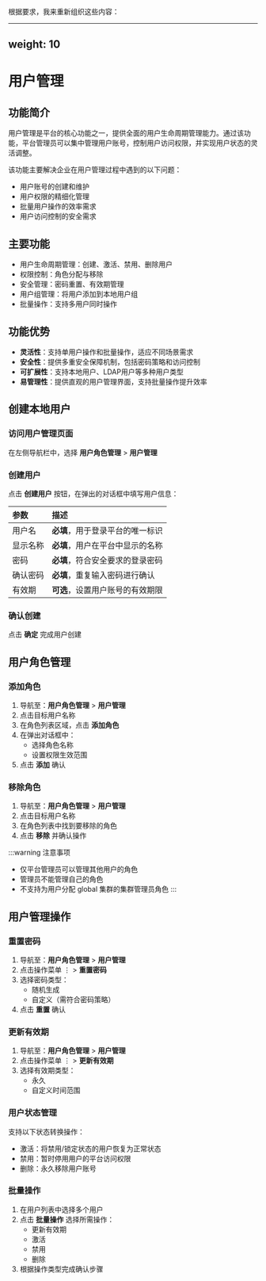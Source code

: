 根据要求，我来重新组织这些内容：

---
weight: 10
---

# 用户管理

## 功能简介

用户管理是平台的核心功能之一，提供全面的用户生命周期管理能力。通过该功能，平台管理员可以集中管理用户账号，控制用户访问权限，并实现用户状态的灵活调整。

该功能主要解决企业在用户管理过程中遇到的以下问题：
- 用户账号的创建和维护
- 用户权限的精细化管理
- 批量用户操作的效率需求
- 用户访问控制的安全需求

## 主要功能

- 用户生命周期管理：创建、激活、禁用、删除用户
- 权限控制：角色分配与移除
- 安全管理：密码重置、有效期管理
- 用户组管理：将用户添加到本地用户组
- 批量操作：支持多用户同时操作

## 功能优势

- **灵活性**：支持单用户操作和批量操作，适应不同场景需求
- **安全性**：提供多重安全保障机制，包括密码策略和访问控制
- **可扩展性**：支持本地用户、LDAP用户等多种用户类型
- **易管理性**：提供直观的用户管理界面，支持批量操作提升效率

## 创建本地用户

<Steps>

### 访问用户管理页面

在左侧导航栏中，选择 **用户角色管理** > **用户管理**

### 创建用户

点击 **创建用户** 按钮，在弹出的对话框中填写用户信息：

| 参数 | 描述 |
|:--|:--|
| 用户名 | **必填**，用于登录平台的唯一标识 |
| 显示名称 | **必填**，用户在平台中显示的名称 |
| 密码 | **必填**，符合安全要求的登录密码 |
| 确认密码 | **必填**，重复输入密码进行确认 |
| 有效期 | **可选**，设置用户账号的有效期限 |

### 确认创建

点击 **确定** 完成用户创建

</Steps>

## 用户角色管理

<Steps>

### 添加角色

1. 导航至：**用户角色管理** > **用户管理**
2. 点击目标用户名称
3. 在角色列表区域，点击 **添加角色**
4. 在弹出对话框中：
   - 选择角色名称
   - 设置权限生效范围
5. 点击 **添加** 确认

### 移除角色

1. 导航至：**用户角色管理** > **用户管理**
2. 点击目标用户名称
3. 在角色列表中找到要移除的角色
4. 点击 **移除** 并确认操作

:::warning 注意事项
- 仅平台管理员可以管理其他用户的角色
- 管理员不能管理自己的角色
- 不支持为用户分配 global 集群的集群管理员角色
:::

</Steps>

## 用户管理操作

<Steps>

### 重置密码

1. 导航至：**用户角色管理** > **用户管理**
2. 点击操作菜单 ⋮ > **重置密码**
3. 选择密码类型：
   - 随机生成
   - 自定义（需符合密码策略）
4. 点击 **重置** 确认

### 更新有效期

1. 导航至：**用户角色管理** > **用户管理**
2. 点击操作菜单 ⋮ > **更新有效期**
3. 选择有效期类型：
   - 永久
   - 自定义时间范围

### 用户状态管理

支持以下状态转换操作：
- 激活：将禁用/锁定状态的用户恢复为正常状态
- 禁用：暂时停用用户的平台访问权限
- 删除：永久移除用户账号

### 批量操作

1. 在用户列表中选择多个用户
2. 点击 **批量操作** 选择所需操作：
   - 更新有效期
   - 激活
   - 禁用
   - 删除
3. 根据操作类型完成确认步骤

</Steps>